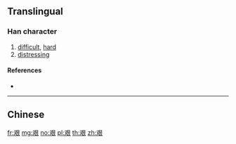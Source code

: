 {{character info/new}}
{{also|艱}}
==Translingual==

===Han character===
{{Han char|rn=138|rad=艮|as=02|sn=8|four=|canj=EAV}}

# [[difficult]], [[hard]]
# [[distressing]]

====References====
* {{Han ref|kx=1013.261|hdz=53171.010|uh=8270|ud=33392}}

----

==Chinese==
{{zh-see|艱}}

[[fr:艰]]
[[mg:艰]]
[[no:艰]]
[[pl:艰]]
[[th:艰]]
[[zh:艰]]